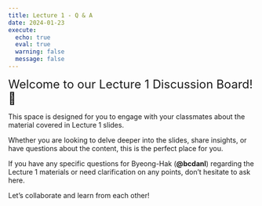 ```yaml
---
title: Lecture 1 - Q & A
date: 2024-01-23
execute: 
  echo: true
  eval: true
  warning: false
  message: false
---
```


<font size = "5">Welcome to our Lecture 1 Discussion Board! 👋 </font>


This space is designed for you to engage with your classmates about the material covered in Lecture 1 slides.

Whether you are looking to delve deeper into the slides, share insights, or have questions about the content, this is the perfect place for you.

If you have any specific questions for Byeong-Hak (**@bcdanl**) regarding the Lecture 1 materials or need clarification on any points, don't hesitate to ask here. 

Let's collaborate and learn from each other!


